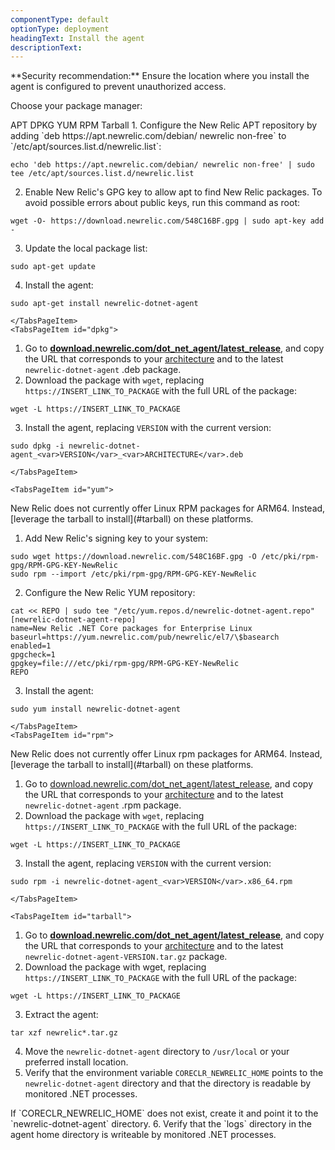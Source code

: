 ```yaml
---
componentType: default
optionType: deployment
headingText: Install the agent
descriptionText: 
---
```


<Callout variant="caution">
  **Security recommendation:** Ensure the location where you install the agent is configured to prevent unauthorized access.
</Callout>

Choose your package manager:

<Tabs>
  <TabsBar>
    <TabsBarItem id="apt">APT</TabsBarItem>       
    <TabsBarItem id="dpkg">DPKG</TabsBarItem>
    <TabsBarItem id="yum">YUM</TabsBarItem>
    <TabsBarItem id="rpm">RPM</TabsBarItem>
    <TabsBarItem id="tarball">Tarball</TabsBarItem> 
  </TabsBar>

  <TabsPages>
    <TabsPageItem id="apt">
1. Configure the New Relic APT repository by adding `deb https://apt.newrelic.com/debian/ newrelic non-free` to `/etc/apt/sources.list.d/newrelic.list`:

  ```
  echo 'deb https://apt.newrelic.com/debian/ newrelic non-free' | sudo tee /etc/apt/sources.list.d/newrelic.list
  ```
2. Enable New Relic's GPG key to allow apt to find New Relic packages. To avoid possible errors about public keys, run this command as root:

  ```
  wget -O- https://download.newrelic.com/548C16BF.gpg | sudo apt-key add -
  ```
3. Update the local package list:

  ```
  sudo apt-get update
  ```
4. Install the agent:

  ```
  sudo apt-get install newrelic-dotnet-agent
  ```
    </TabsPageItem>
    <TabsPageItem id="dpkg">

1. Go to **[download.newrelic.com/dot_net_agent/latest_release](https://download.newrelic.com/dot_net_agent/latest_release/)**, and copy the URL that corresponds to your [architecture](/docs/agents/net-agent/getting-started/compatibility-requirements-net-agent#architecture) and to the latest `newrelic-dotnet-agent` .deb package.
2. Download the package with `wget`, replacing `https://INSERT_LINK_TO_PACKAGE` with the full URL of the package:

  ```
  wget -L https://INSERT_LINK_TO_PACKAGE
  ```
3. Install the agent, replacing `VERSION` with the current version:

  ```
  sudo dpkg -i newrelic-dotnet-agent_<var>VERSION</var>_<var>ARCHITECTURE</var>.deb
  ```
    </TabsPageItem>

    <TabsPageItem id="yum">
<Callout variant="important">
  New Relic does not currently offer Linux RPM packages for ARM64. Instead, [leverage the tarball to install](#tarball) on these platforms.
</Callout>

1. Add New Relic's signing key to your system:
  ```
  sudo wget https://download.newrelic.com/548C16BF.gpg -O /etc/pki/rpm-gpg/RPM-GPG-KEY-NewRelic
  sudo rpm --import /etc/pki/rpm-gpg/RPM-GPG-KEY-NewRelic
  ```

2. Configure the New Relic YUM repository:

  ```
  cat << REPO | sudo tee "/etc/yum.repos.d/newrelic-dotnet-agent.repo"
  [newrelic-dotnet-agent-repo]
  name=New Relic .NET Core packages for Enterprise Linux
  baseurl=https://yum.newrelic.com/pub/newrelic/el7/\$basearch
  enabled=1
  gpgcheck=1
  gpgkey=file:///etc/pki/rpm-gpg/RPM-GPG-KEY-NewRelic
  REPO
  ```
3. Install the agent:

  ```
  sudo yum install newrelic-dotnet-agent
  ```
    </TabsPageItem>
    <TabsPageItem id="rpm">
<Callout variant="important">
  New Relic does not currently offer Linux rpm packages for ARM64. Instead, [leverage the tarball to install](#tarball) on these platforms.
</Callout>

1. Go to [download.newrelic.com/dot_net_agent/latest_release](https://download.newrelic.com/dot_net_agent/latest_release/), and copy the URL that corresponds to your [architecture](/docs/agents/net-agent/getting-started/compatibility-requirements-net-agent#architecture) and to the latest `newrelic-dotnet-agent` .rpm package.
2. Download the package with `wget`, replacing `https://INSERT_LINK_TO_PACKAGE` with the full URL of the package:

  ```
  wget -L https://INSERT_LINK_TO_PACKAGE
  ```
3. Install the agent, replacing `VERSION` with the current version:

  ```
  sudo rpm -i newrelic-dotnet-agent_<var>VERSION</var>.x86_64.rpm
  ```
    </TabsPageItem>

    <TabsPageItem id="tarball">
1. Go to **[download.newrelic.com/dot_net_agent/latest_release](https://download.newrelic.com/dot_net_agent/latest_release)**, and copy the URL that corresponds to your [architecture](/docs/agents/net-agent/getting-started/compatibility-requirements-net-agent#architecture) and to the latest `newrelic-dotnet-agent-VERSION.tar.gz` package.
2. Download the package with wget, replacing `https://INSERT_LINK_TO_PACKAGE` with the full URL of the package:

  ```
  wget -L https://INSERT_LINK_TO_PACKAGE
  ```
3. Extract the agent:

  ```
  tar xzf newrelic*.tar.gz
  ```
4. Move the `newrelic-dotnet-agent` directory to `/usr/local` or your preferred install location.
5. Verify that the environment variable `CORECLR_NEWRELIC_HOME` points to the `newrelic-dotnet-agent` directory and that the directory is readable by monitored .NET processes.

  <Callout variant="important">
    If `CORECLR_NEWRELIC_HOME` does not exist, create it and point it to the `newrelic-dotnet-agent` directory.
  </Callout>
6. Verify that the `logs` directory in the agent home directory is writeable by monitored .NET processes.
    </TabsPageItem>

  </TabsPages>
</Tabs>


